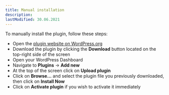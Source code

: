 ```yaml
---
title: Manual installation
description:
lastModified: 30.06.2021
---
```


To manually install the plugin, follow these steps:

 - Open the [plugin website on WordPress.org](https://wordpress.org/plugins/license-manager-for-woocommerce/)
 - Download the plugin by clicking the **Download** button located on the top-right side of the screen
 - Open your WordPress Dashboard
 - Navigate to **Plugins** → **Add new**
 - At the top of the screen click on **Upload plugin**
 - Click on **Browse…** and select the plugin file you previously downloaded, then click on **Install Now**
 - Click on **Activate plugin** if you wish to activate it immediately

